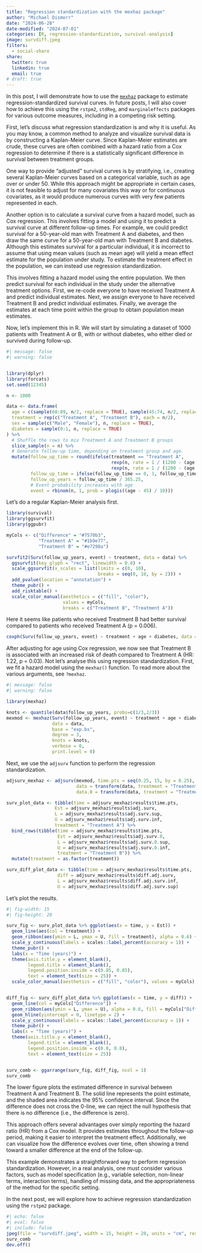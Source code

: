 ```yaml
---
title: "Regression standardization with the mexhaz package"
author: "Michael Dismorr"
date: "2024-06-28"
date-modified: "2024-07-01"
categories: [R, regression-standardization, survival-analysis]
image: survdiff.jpeg
filters:
  - social-share
share:
  twitter: true
  linkedin: true
  email: true
# draft: true
---
```


In this post, I will demonstrate how to use the [`mexhaz`](https://cran.r-project.org/package=mexhaz) package to estimate regression-standardized survival curves. In future posts, I will also cover how to achieve this using the `rstpm2`, `stdReg`, and `marginaleffects` packages for various outcome measures, including in a competing risk setting.

First, let's discuss what regression standardization is and why it is useful. As you may know, a common method to analyze and visualize survival data is by constructing a Kaplan-Meier curve. Since Kaplan-Meier estimates are crude, these curves are often combined with a hazard ratio from a Cox regression to determine if there is a statistically significant difference in survival between treatment groups.

One way to provide "adjusted" survival curves is by stratifying, i.e., creating several Kaplan-Meier curves based on a categorical variable, such as age over or under 50. While this approach might be appropriate in certain cases, it is not feasible to adjust for many covariates this way or for continuous covariates, as it would produce numerous curves with very few patients represented in each.

Another option is to calculate a survival curve from a hazard model, such as Cox regression. This involves fitting a model and using it to predict a survival curve at different follow-up times. For example, we could predict survival for a 50-year-old man with Treatment A and diabetes, and then draw the same curve for a 50-year-old man with Treatment B and diabetes. Although this estimates survival for a particular individual, it is incorrect to assume that using mean values (such as mean age) will yield a mean effect estimate for the population under study. To estimate the treatment effect in the population, we can instead use regression standardization.

This involves fitting a hazard model using the entire population. We then predict survival for each individual in the study under the alternative treatment options. First, we re-code everyone to have received Treatment A and predict individual estimates. Next, we assign everyone to have received Treatment B and predict individual estimates. Finally, we average the estimates at each time point within the group to obtain population mean estimates.

Now, let's implement this in R. We will start by simulating a dataset of 1000 patients with Treatment A or B, with or without diabetes, who either died or survived during follow-up.

```r
#| message: false
#| warning: false


library(dplyr)
library(forcats)
set.seed(12345)

n <- 1000

data <- data.frame(
  age = c(sample(60:89, n/2, replace = TRUE), sample(45:74, n/2, replace = TRUE)),
  treatment = rep(c("Treatment A", "Treatment B"), each = n/2),
  sex = sample(c("Male", "Female"), n, replace = TRUE),
  diabetes = sample(0:1, n, replace = TRUE)
) %>%
  # Shuffle the rows to mix Treatment A and Treatment B groups
  slice_sample(n = n) %>%
  # Generate follow-up time, depending on treatment group and age. 
  mutate(follow_up_time = round(ifelse(treatment == "Treatment A",
                                       rexp(n, rate = 1 / (1200 - (age - 45) * 4)),
                                       rexp(n, rate = 1 / (1200 - (age - 45) * 8)))),
         follow_up_time = ifelse(follow_up_time == 0, 1, follow_up_time), 
         follow_up_years = follow_up_time / 365.25,
         # Event probability increases with age
         event = rbinom(n, 1, prob = plogis((age - 45) / 10)))

```

Let's do a regular Kaplan-Meier analysis first.
```r
library(survival)
library(ggsurvfit)
library(ggpubr)

myCols <- c("Difference" = "#7570b3", 
            "Treatment A" = "#1b9e77", 
            "Treatment B" = "#e7298a")

survfit2(Surv(follow_up_years, event) ~ treatment, data = data) %>% 
  ggsurvfit(key_glyph = "rect", linewidth = 0.8) + 
  scale_ggsurvfit(x_scales = list(limits = c(0, 10), 
                                  breaks = seq(0, 10, by = 2))) + 
  add_pvalue(location = "annotation") + 
  theme_pubr() + 
  add_risktable() + 
  scale_color_manual(aesthetics = c("fill", "color"), 
                     values = myCols, 
                     breaks = c("Treatment B", "Treatment A"))


```
Here it seems like patients who received Treatment B had better survival compared to patients who received Treatment A (p = 0.006).

```r
coxph(Surv(follow_up_years, event) ~ treatment + age + diabetes, data = data)
```

After adjusting for age using Cox regression, we now see that Treatment B is associated with an increased risk of death compared to Treatment A (HR: 1.22, p = 0.03).
Not let's analyse this using regression standardization.
First, we fit a hazard model using the `mexhaz()` function. To read more about the various arguments, see `?mexhaz`.

```r
#| message: false
#| warning: false

library(mexhaz)

knots <- quantile(data$follow_up_years, probs=c(1/3,2/3))
mexmod <- mexhaz(Surv(follow_up_years, event) ~ treatment + age + diabetes, 
                 data = data, 
                 base = "exp.bs", 
                 degree = 3, 
                 knots = knots, 
                 verbose = 0, 
                 print.level = 0)

```

Next, we use the `adjsurv` function to perform the regression standardization.

```r
adjsurv_mexhaz <- adjsurv(mexmod, time.pts = seq(0.25, 15, by = 0.25), 
                          data = transform(data, treatment = "Treatment A"), 
                          data.0 = transform(data, treatment = "Treatment B"))

surv_plot_data <- tibble(time = adjsurv_mexhaz$results$time.pts,
                  Est = adjsurv_mexhaz$results$adj.surv,
                  L = adjsurv_mexhaz$results$adj.surv.sup,
                  U = adjsurv_mexhaz$results$adj.surv.inf,
                  treatment = "Treatment A") %>%
  bind_rows(tibble(time = adjsurv_mexhaz$results$time.pts,
                   Est = adjsurv_mexhaz$results$adj.surv.0,
                   L = adjsurv_mexhaz$results$adj.surv.0.sup,
                   U = adjsurv_mexhaz$results$adj.surv.0.inf,
                   treatment = "Treatment B")) %>%
  mutate(treatment = as.factor(treatment))

surv_diff_plot_data <- tibble(time = adjsurv_mexhaz$results$time.pts,
                   diff = adjsurv_mexhaz$results$diff.adj.surv,
                   L = adjsurv_mexhaz$results$diff.adj.surv.inf,
                   U = adjsurv_mexhaz$results$diff.adj.surv.sup)

```

Let's plot the results.

```r
#| fig-width: 15
#| fig-height: 20

surv_fig <- surv_plot_data %>% ggplot(aes(x = time, y = Est)) +
  geom_line(aes(col = treatment)) +
  geom_ribbon(aes(ymin = L, ymax = U, fill = treatment), alpha = 0.6) +
  scale_y_continuous(labels = scales::label_percent(accuracy = 1)) +
  theme_pubr() +
  labs(x = "Time (years)") +
  theme(axis.title.y = element_blank(),
        legend.title = element_blank(),
        legend.position.inside = c(0.85, 0.85),
        text = element_text(size = 25)) +
  scale_color_manual(aesthetics = c("fill", "color"), values = myCols)


diff_fig <- surv_diff_plot_data %>% ggplot(aes(x = time, y = diff)) +
  geom_line(col = myCols["Difference"]) +
  geom_ribbon(aes(ymin = L, ymax = U), alpha = 0.6, fill = myCols["Difference"]) +
  geom_hline(yintercept = 0, linetype = 2) +
  scale_y_continuous(labels = scales::label_percent(accuracy = 1)) +
  theme_pubr() +
  labs(x = "Time (years)") +
  theme(axis.title.y = element_blank(),
        legend.title = element_blank(),
        legend.position.inside = c(0.8, 0.8),
        text = element_text(size = 25))


surv_comb <- ggarrange(surv_fig, diff_fig, ncol = 1)
surv_comb
```

The lower figure plots the estimated difference in survival between Treatment A and Treatment B. The solid line represents the point estimate, and the shaded area indicates the 95% confidence interval. Since the difference does not cross the 0-line, we can reject the null hypothesis that there is no difference (i.e., the difference is zero).

This approach offers several advantages over simply reporting the hazard ratio (HR) from a Cox model. It provides estimates throughout the follow-up period, making it easier to interpret the treatment effect. Additionally, we can visualize how the difference evolves over time, often showing a trend toward a smaller difference at the end of the follow-up.

This example demonstrates a straightforward way to perform regression standardization. However, in a real analysis, one must consider various factors, such as model specification (e.g., variable selection, non-linear terms, interaction terms), handling of missing data, and the appropriateness of the method for the specific setting.

In the next post, we will explore how to achieve regression standardization using the `rstpm2` package.


```r
#| echo: false
#| eval: false
#| include: false
jpeg(file = "survdiff.jpeg", width = 15, height = 20, units = "cm", res = 200)
surv_comb
dev.off()
```

